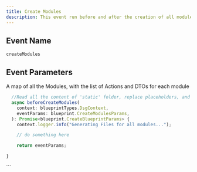 ```yaml
---
title: Create Modules
description: This event run before and after the creation of all modules in the context of this blueprint
---
```


## Event Name

`createModules`

## Event Parameters

<ResponseField name="moduleActionsAndDtoMap" type="ModuleActionsAndDtosMap">
  A map of all the Modules, with the list of Actions and DTOs for each module
</ResponseField>

<RequestExample>

```ts Example
  //Read all the content of 'static' folder, replace placeholders, and add the files to the context
  async beforeCreateModules(
    context: blueprintTypes.DsgContext,
    eventParams: blueprint.CreateModulesParams,
  ): Promise<blueprint.CreateBlueprintParams> {
    context.logger.info("Generating Files for all modules...");

    // do something here

    return eventParams;

}

```
</RequestExample>
```

